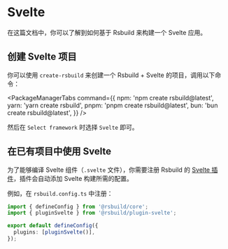 # Svelte

在这篇文档中，你可以了解到如何基于 Rsbuild 来构建一个 Svelte 应用。

## 创建 Svelte 项目

你可以使用 `create-rsbuild` 来创建一个 Rsbuild + Svelte 的项目，调用以下命令：


<PackageManagerTabs
  command={{
    npm: 'npm create rsbuild@latest',
    yarn: 'yarn create rsbuild',
    pnpm: 'pnpm create rsbuild@latest',
    bun: 'bun create rsbuild@latest',
  }}
/>

然后在 `Select framework` 时选择 `Svelte` 即可。

## 在已有项目中使用 Svelte

为了能够编译 Svelte 组件（`.svelte` 文件），你需要注册 Rsbuild 的 [Svelte 插件](/plugins/list/plugin-svelte)，插件会自动添加 Svelte 构建所需的配置。

例如，在 `rsbuild.config.ts` 中注册：

```ts title="rsbuild.config.ts"
import { defineConfig } from '@rsbuild/core';
import { pluginSvelte } from '@rsbuild/plugin-svelte';

export default defineConfig({
  plugins: [pluginSvelte()],
});
```
